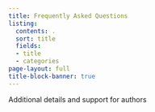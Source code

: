 ```yaml
---
title: Frequently Asked Questions
listing:
  contents: .
  sort: title
  fields:
  - title
  - categories
page-layout: full
title-block-banner: true
---
```


Additional details and support for authors
